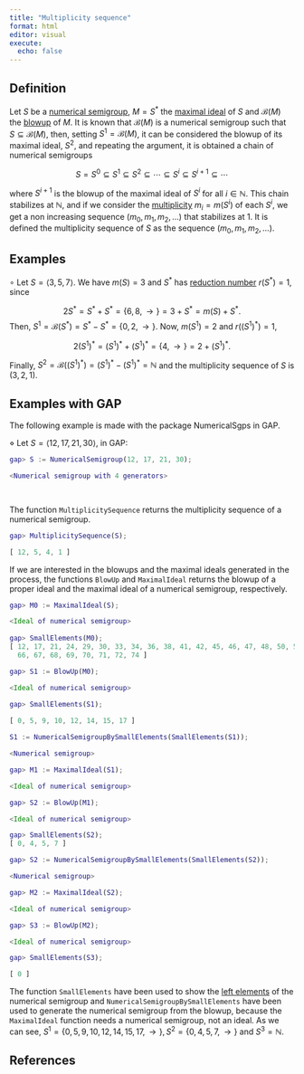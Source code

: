 ```yaml
---
title: "Multiplicity sequence"
format: html
editor: visual
execute: 
  echo: false
---
```


## Definition

Let $S$ be a [numerical semigroup](./Basic-concepts/Numerical-semigroup.qmd), $M = S^*$ the [maximal ideal](Maximal-ideal.qmd) of $S$ and $\mathcal{B}(M)$ the [blowup](Blowup.qmd) of $M$. It is known that $\mathcal{B}(M)$ is a numerical semigroup such that $S \subseteq \mathcal{B}(M)$, then, setting $S^1 = \mathcal{B}(M)$, it can be considered the blowup of its maximal ideal, $S^2$, and repeating the argument, it is obtained a chain of numerical semigroups

$$
S = S^0 \subseteq S^1 \subseteq S^2 \subseteq \cdots \subseteq S^i \subseteq S^{i+1} \subseteq\cdots
$$

where $S^{i+1}$ is the blowup of the maximal ideal of $S^i$ for all $i \in \mathbb{N}$. This chain stabilizes at $\mathbb{N}$, and if we consider the [multiplicity](./Basic-concepts/Multiplicity.qmd) $m_i = m(S^i)$ of each $S^i$, we get a non increasing sequence $(m_0, m_1, m_2, \ldots)$ that stabilizes at $1$. It is defined the multiplicity sequence of $S$ as the sequence $(m_0, m_1, m_2, \ldots)$.

## Examples

$\circ$ Let $S = \langle 3, 5, 7 \rangle$. We have $m(S) = 3$ and $S^*$ has [reduction number](Reduction-number.qmd) $r(S^*) = 1$, since

$$
2S^* = S^* + S^* = \{6, 8, \rightarrow \} = 3 + S^* = m(S) + S^*.
$$ Then, $S^1 = \mathcal{B}(S^*) = S^* - S^* = \{0, 2, \rightarrow \}$. Now, $m(S^1) = 2$ and $r((S^1)^*) = 1$,

$$
2(S^1)^* = (S^1)^* + (S^1)^* = \{4, \rightarrow \} = 2 + (S^1)^*.
$$

Finally, $S^2 = \mathcal{B}((S^1)^*) = (S^1)^* - (S^1)^* = \mathbb{N}$ and the multiplicity sequence of $S$ is $(3,2,1)$.

## Examples with GAP

The following example is made with the package NumericalSgps in GAP.

$\diamond$ Let $S = \langle 12, 17, 21, 30 \rangle$, in GAP:

```GAP

gap> S := NumericalSemigroup(12, 17, 21, 30);

<Numerical semigroup with 4 generators>

  
```

The function `MultiplicitySequence` returns the multiplicity sequence of a numerical semigroup.

```GAP

gap> MultiplicitySequence(S);

[ 12, 5, 4, 1 ]


```

If we are interested in the blowups and the maximal ideals generated in the process, the functions `BlowUp` and `MaximalIdeal` returns the blowup of a proper ideal and the maximal ideal of a numerical semigroup, respectively.

```GAP

gap> M0 := MaximalIdeal(S);

<Ideal of numerical semigroup>
  
gap> SmallElements(M0);
[ 12, 17, 21, 24, 29, 30, 33, 34, 36, 38, 41, 42, 45, 46, 47, 48, 50, 51, 53, 54, 55, 57, 58, 59, 60, 62, 63, 64, 65,
  66, 67, 68, 69, 70, 71, 72, 74 ]

gap> S1 := BlowUp(M0);

<Ideal of numerical semigroup>
  
gap> SmallElements(S1);

[ 0, 5, 9, 10, 12, 14, 15, 17 ]

S1 := NumericalSemigroupBySmallElements(SmallElements(S1));

<Numerical semigroup>

gap> M1 := MaximalIdeal(S1);

<Ideal of numerical semigroup>

gap> S2 := BlowUp(M1);

<Ideal of numerical semigroup>

gap> SmallElements(S2);
[ 0, 4, 5, 7 ]

gap> S2 := NumericalSemigroupBySmallElements(SmallElements(S2));

<Numerical semigroup>

gap> M2 := MaximalIdeal(S2);

<Ideal of numerical semigroup>

gap> S3 := BlowUp(M2);

<Ideal of numerical semigroup>

gap> SmallElements(S3);

[ 0 ]

```

The function `SmallElements` have been used to show the [left elements](./Basic-concepts/Left-elements.qmd) of the numerical semigroup and `NumericalSemigroupBySmallElements` have been used to generate the numerical semigroup from the blowup, because the `MaximalIdeal` function needs a numerical semigroup, not an ideal. As we can see, $S^1 = \{0, 5, 9, 10, 12, 14, 15, 17, \rightarrow \}, S^2 = \{0, 4, 5, 7, \rightarrow \}$ and $S^3 = \mathbb{N}$.

## References

